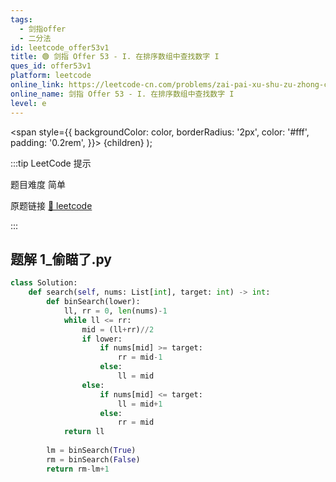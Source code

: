 ```yaml
---
tags:
  - 剑指offer
  - 二分法
id: leetcode_offer53v1
title: 🟢 剑指 Offer 53 - I. 在排序数组中查找数字 I
ques_id: offer53v1
platform: leetcode
online_link: https://leetcode-cn.com/problems/zai-pai-xu-shu-zu-zhong-cha-zhao-shu-zi-lcof/
online_name: 剑指 Offer 53 - I. 在排序数组中查找数字 I
level: e
---
```


  <span
    style={{
      backgroundColor: color,
      borderRadius: '2px',
      color: '#fff',
      padding: '0.2rem',
    }}>
    {children}
  </span>
);

:::tip LeetCode 提示

题目难度 <Highlight color="#00b8a3">简单</Highlight>

原题链接 [🔗 leetcode](https://leetcode-cn.com/problems/zai-pai-xu-shu-zu-zhong-cha-zhao-shu-zi-lcof/)

:::



## 题解 1_偷瞄了.py

```py
class Solution:
    def search(self, nums: List[int], target: int) -> int:
        def binSearch(lower):
            ll, rr = 0, len(nums)-1
            while ll <= rr:
                mid = (ll+rr)//2
                if lower:
                    if nums[mid] >= target:
                        rr = mid-1
                    else:
                        ll = mid
                else:
                    if nums[mid] <= target:
                        ll = mid+1
                    else:
                        rr = mid
            return ll
        
        lm = binSearch(True)
        rm = binSearch(False)
        return rm-lm+1
```


